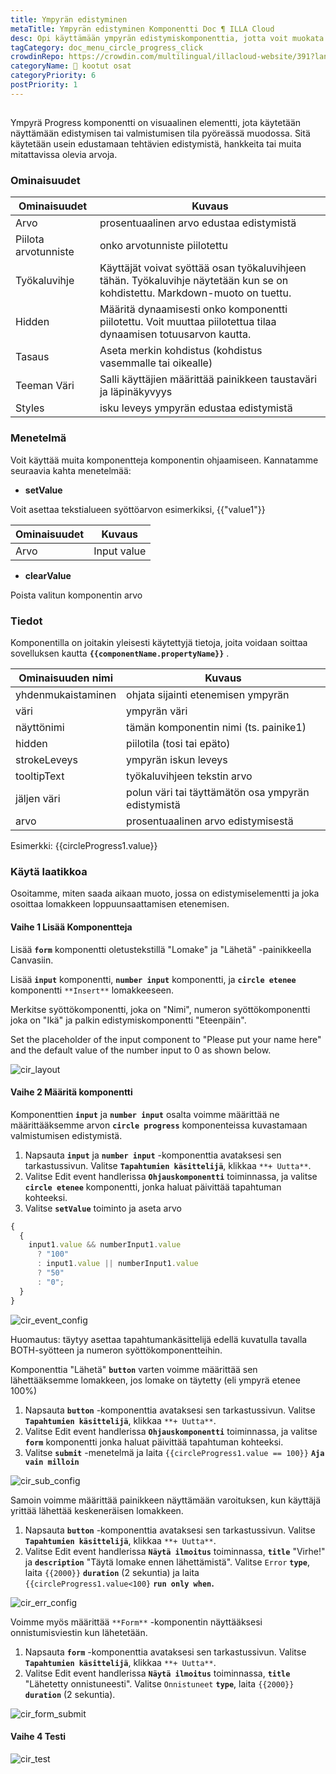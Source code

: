 ```yaml
---
title: Ympyrän edistyminen
metaTitle: Ympyrän edistyminen Komponentti Doc ¶ ILLA Cloud
desc: Opi käyttämään ympyrän edistymiskomponenttia, jotta voit muokata ja koristella sovellustasi ILLA Cloudissa.
tagCategory: doc_menu_circle_progress_click
crowdinRepo: https://crowdin.com/multilingual/illacloud-website/391?languages=fi&filter=basic&value=0
categoryName: 🧬 kootut osat
categoryPriority: 6
postPriority: 1
---
```


## <h2 hidden>Mikä on ympyrän edistyminen?</h2>

Ympyrä Progress komponentti on visuaalinen elementti, jota käytetään näyttämään edistymisen tai valmistumisen tila pyöreässä muodossa. Sitä käytetään usein edustamaan tehtävien edistymistä, hankkeita tai muita mitattavissa olevia arvoja.

### Ominaisuudet

| Ominaisuudet          | Kuvaus                                                                                                                       |
| --------------------- | ---------------------------------------------------------------------------------------------------------------------------- |
| Arvo                  | prosentuaalinen arvo edustaa edistymistä                                                                                     |
| Piilota arvotunniste  | onko arvotunniste piilotettu                                                                                                 |
| Työkaluvihje          | Käyttäjät voivat syöttää osan työkaluvihjeen tähän. Työkaluvihje näytetään kun se on kohdistettu. Markdown-muoto on tuettu.  |
| Hidden                | Määritä dynaamisesti onko komponentti piilotettu. Voit muuttaa piilotettua tilaa dynaamisen totuusarvon kautta.              |
| Tasaus                | Aseta merkin kohdistus (kohdistus vasemmalle tai oikealle)                                                                   |
| Teeman Väri           | Salli käyttäjien määrittää painikkeen taustaväri ja läpinäkyvyys                                                             |
| Styles                | isku leveys ympyrän edustaa edistymistä                                                                                      |

### Menetelmä

Voit käyttää muita komponentteja komponentin ohjaamiseen. Kannatamme seuraavia kahta menetelmää:

-   **setValue**

Voit asettaa tekstialueen syöttöarvon esimerkiksi, {{"value1"}}

| Ominaisuudet | Kuvaus      |
| ------------ | ----------- |
| Arvo         | Input value |

-   **clearValue**

Poista valitun komponentin arvo

### Tiedot

Komponentilla on joitakin yleisesti käytettyjä tietoja, joita voidaan soittaa sovelluksen kautta **`{{componentName.propertyName}}`** .

| Ominaisuuden nimi      | Kuvaus                                                                  |
| ---------------------- | ----------------------------------------------------------------------- |
| yhdenmukaistaminen     | ohjata sijainti etenemisen ympyrän                                      |
| väri                   | ympyrän väri                                                            |
| näyttönimi             | tämän komponentin nimi (ts. painike1)                                   |
| hidden                 | piilotila (tosi tai epäto)                                              |
| strokeLeveys           | ympyrän iskun leveys                                                    |
| tooltipText            | työkaluvihjeen tekstin arvo                                             |
| jäljen väri            | polun väri tai täyttämätön osa ympyrän edistymistä                      |
| arvo                   | prosentuaalinen arvo edistymisestä                                      |

Esimerkki: {{circleProgress1.value}}

### Käytä laatikkoa

Osoitamme, miten saada aikaan muoto, jossa on edistymiselementti ja joka osoittaa lomakkeen loppuunsaattamisen etenemisen.

#### Vaihe 1 Lisää Komponentteja

Lisää **`form`** komponentti oletustekstillä "Lomake" ja "Lähetä" -painikkeella Canvasiin.

Lisää **`input`** komponentti, **`number input`** komponentti, ja **`circle etenee`** komponentti `**Insert**` lomakkeeseen.

Merkitse syöttökomponentti, joka on "Nimi", numeron syöttökomponentti joka on "Ikä" ja palkin edistymiskomponentti "Eteenpäin".

Set the placeholder of the input component to "Please put your name here" and the default value of the number input to 0 as shown below.

![cir_layout](https://cdn.illacloud.com/official-website/img/official-site/components/cir_layout.jpg)

#### Vaihe 2 Määritä komponentti

Komponenttien **`input`** ja **`number input`** osalta voimme määrittää ne määrittääksemme arvon **`circle progress`** komponenteissa kuvastamaan valmistumisen edistymistä.

1.  Napsauta **`input`** ja **`number input`** -komponenttia avataksesi sen tarkastussivun. Valitse **`Tapahtumien käsittelijä`**, klikkaa `**+ Uutta**`.
2.  Valitse Edit event handlerissa **`Ohjauskomponentti`** toiminnassa, ja valitse **`circle etenee`** komponentti, jonka haluat päivittää tapahtuman kohteeksi.
3.  Valitse **`setValue`** toiminto ja aseta arvo

```jsx
{
  {
    input1.value && numberInput1.value
      ? "100"
      : input1.value || numberInput1.value
      ? "50"
      : "0";
  }
}
```

![cir_event_config](https://cdn.illacloud.com/official-website/img/official-site/components/cir_event_config.jpg)

Huomautus: täytyy asettaa tapahtumankäsittelijä edellä kuvatulla tavalla BOTH-syötteen ja numeron syöttökomponentteihin.

Komponenttia "Lähetä" **`button`** varten voimme määrittää sen lähettääksemme lomakkeen, jos lomake on täytetty (eli ympyrä etenee 100%)

1.  Napsauta **`button`** -komponenttia avataksesi sen tarkastussivun. Valitse **`Tapahtumien käsittelijä`**, klikkaa `**+ Uutta**`.
2.  Valitse Edit event handlerissa **`Ohjauskomponentti`** toiminnassa, ja valitse **`form`** komponentti jonka haluat päivittää tapahtuman kohteeksi.
3.  Valitse **`submit`** -menetelmä ja laita `{{circleProgress1.value == 100}}` **`Aja vain milloin`**

![cir_sub_config](https://cdn.illacloud.com/official-website/img/official-site/components/cir_sub_config.jpg)

Samoin voimme määrittää painikkeen näyttämään varoituksen, kun käyttäjä yrittää lähettää keskeneräisen lomakkeen.

1.  Napsauta **`button`** -komponenttia avataksesi sen tarkastussivun. Valitse **`Tapahtumien käsittelijä`**, klikkaa `**+ Uutta**`.
2.  Valitse Edit event handlerissa **`Näytä ilmoitus`** toiminnassa, **`title`** "Virhe!" ja **`description`** "Täytä lomake ennen lähettämistä". Valitse `Error` **`type`**, laita `{{2000}}` **`duration`** (2 sekuntia) ja laita `{{circleProgress1.value<100}` **`run only when`.**

![cir_err_config](https://cdn.illacloud.com/official-website/img/official-site/components/cir_err_config.jpg)

Voimme myös määrittää `**Form**` -komponentin näyttääksesi onnistumisviestin kun lähetetään.

1.  Napsauta **`form`** -komponenttia avataksesi sen tarkastussivun. Valitse **`Tapahtumien käsittelijä`**, klikkaa `**+ Uutta**`.
2.  Valitse Edit event handlerissa **`Näytä ilmoitus`** toiminnassa, **`title`** "Lähetetty onnistuneesti". Valitse `Onnistuneet` **`type`**, laita `{{2000}}` **`duration`** (2 sekuntia).

![cir_form_submit](https://cdn.illacloud.com/official-website/img/official-site/components/cir_form_submiy.jpg)

#### Vaihe 4 Testi

![cir_test](https://cdn.illacloud.com/official-website/img/official-site/components/cir_test.gif)
